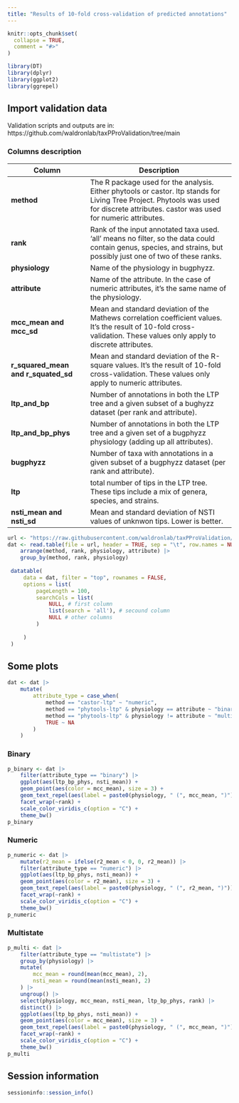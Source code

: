 ```yaml
---
title: "Results of 10-fold cross-validation of predicted annotations"
---
```


```r
knitr::opts_chunk$set(
  collapse = TRUE,
  comment = "#>"
)
```


```r
library(DT)
library(dplyr)
library(ggplot2)
library(ggrepel)
```

## Import validation data

Validation scripts and outputs are in: https://github.com/waldronlab/taxPProValidation/tree/main

### Columns description

| Column | Description |
| ------ | ----------- |
| **method** | The R package used for the analysis. Either phytools or castor. ltp stands for Living Tree Project. Phytools was used for discrete attributes. castor was used for numeric attributes. |
| **rank** | Rank of the input annotated taxa used. 'all' means no filter, so the data could contain genus, species, and strains, but possibly just one of two of these ranks.|
| **physiology** | Name of the physiology in bugphyzz. |
| **attribute** | Name of the attribute. In the case of numeric attributes, it's the same name of the physiology. |
| **mcc_mean and mcc_sd ** | Mean and standard deviation of the Mathews correlation coefficient values. It's the result of 10-fold cross-validation. These values only apply to discrete attributes. |
| **r_squared_mean and r_squated_sd** | Mean and standard deviation of the R-square values. It's the result of 10-fold cross-validation. These values only apply to numeric attributes.|
| **ltp_and_bp** | Number of annotations in both the LTP tree and a given subset of a bughyzz dataset (per rank and attribute). |
| **ltp_and_bp_phys** | Number of annotations in both the LTP tree and a given set of a bugphyzz physiology (adding up all attributes).|
| **bugphyzz** | Number of taxa with annotations in a given subset of a bugphyzz dataset (per rank and attribute). |
| **ltp**  | total number of tips in the LTP tree. These tips include a mix of genera, species, and strains.|
| **nsti_mean and nsti_sd**  | Mean and standard deviation of NSTI values of unknwon tips. Lower is better. |

```r
url <- "https://raw.githubusercontent.com/waldronlab/taxPProValidation/main/validation_summary.tsv"
dat <- read.table(file = url, header = TRUE, sep = "\t", row.names = NULL) |> 
    arrange(method, rank, physiology, attribute) |>
    group_by(method, rank, physiology)
        
 datatable(
     data = dat, filter = "top", rownames = FALSE,
     options = list(
         pageLength = 100,
         searchCols = list(
             NULL, # first column
             list(search = 'all'), # secound column
             NULL # other columns
         )
 
     )
 )
```


## Some plots

```r
dat <- dat |> 
    mutate(
        attribute_type = case_when(
            method == "castor-ltp" ~ "numeric",
            method == "phytools-ltp" & physiology == attribute ~ "binary",
            method == "phytools-ltp" & physiology != attribute ~ "multistate",
            TRUE ~ NA
        )
    )
```


### Binary

```r
p_binary <- dat |> 
    filter(attribute_type == "binary") |> 
    ggplot(aes(ltp_bp_phys, nsti_mean)) +
    geom_point(aes(color = mcc_mean), size = 3) +
    geom_text_repel(aes(label = paste0(physiology, " (", mcc_mean, ")"))) +
    facet_wrap(~rank) +
    scale_color_viridis_c(option = "C") +
    theme_bw()
p_binary
```

### Numeric

```r
p_numeric <- dat |> 
    mutate(r2_mean = ifelse(r2_mean < 0, 0, r2_mean)) |> 
    filter(attribute_type == "numeric") |> 
    ggplot(aes(ltp_bp_phys, nsti_mean)) +
    geom_point(aes(color = r2_mean), size = 3) +
    geom_text_repel(aes(label = paste0(physiology, " (", r2_mean, ")"))) +
    facet_wrap(~rank) +
    scale_color_viridis_c(option = "C") +
    theme_bw()
p_numeric
```

### Multistate

```r
p_multi <- dat |> 
    filter(attribute_type == "multistate") |> 
    group_by(physiology) |> 
    mutate(
        mcc_mean = round(mean(mcc_mean), 2),
        nsti_mean = round(mean(nsti_mean), 2)
    ) |>
    ungroup() |> 
    select(physiology, mcc_mean, nsti_mean, ltp_bp_phys, rank) |> 
    distinct() |> 
    ggplot(aes(ltp_bp_phys, nsti_mean)) +
    geom_point(aes(color = mcc_mean), size = 3) +
    geom_text_repel(aes(label = paste0(physiology, " (", mcc_mean, ")"))) +
    facet_wrap(~rank) +
    scale_color_viridis_c(option = "C") +
    theme_bw()
p_multi
```



## Session information

```r
sessioninfo::session_info()
```


